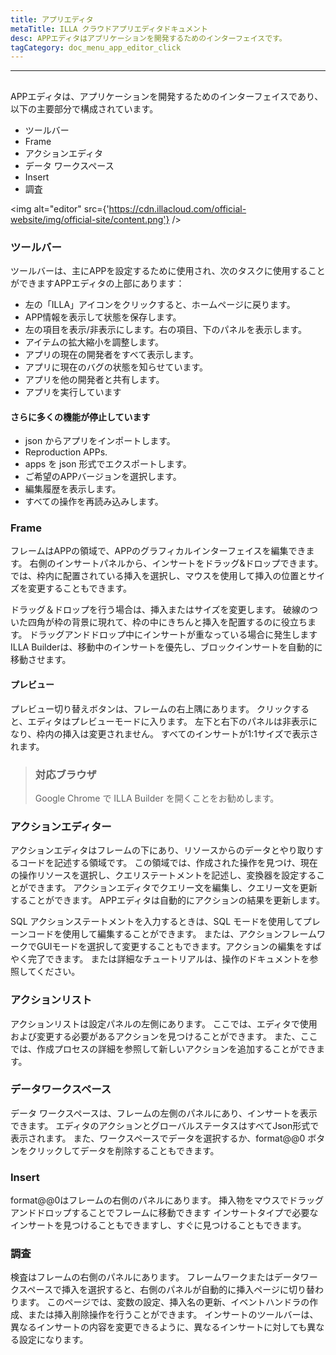 ```yaml
---
title: アプリエディタ
metaTitle: ILLA クラウドアプリエディタドキュメント
desc: APPエディタはアプリケーションを開発するためのインターフェイスです。
tagCategory: doc_menu_app_editor_click
---
```


* * *

## <Heading hidden>アプリエディター</Heading>

APPエディタは、アプリケーションを開発するためのインターフェイスであり、以下の主要部分で構成されています。

-   ツールバー
-   Frame
-   アクションエディタ
-   データ ワークスペース
-   Insert
-   調査

<img alt="editor" src={'https://cdn.illacloud.com/official-website/img/official-site/content.png'} />

### ツールバー

ツールバーは、主にAPPを設定するために使用され、次のタスクに使用することができますAPPエディタの上部にあります：

-   左の「ILLA」アイコンをクリックすると、ホームページに戻ります。
-   APP情報を表示して状態を保存します。
-   左の項目を表示/非表示にします。右の項目、下のパネルを表示します。
-   アイテムの拡大縮小を調整します。
-   アプリの現在の開発者をすべて表示します。
-   アプリに現在のバグの状態を知らせています。
-   アプリを他の開発者と共有します。
-   アプリを実行しています

#### さらに多くの機能が停止しています

-   json からアプリをインポートします。
-   Reproduction APPs.
-   apps を json 形式でエクスポートします。
-   ご希望のAPPバージョンを選択します。
-   編集履歴を表示します。
-   すべての操作を再読み込みします。

[//]: # "[Image]"

### Frame

フレームはAPPの領域で、APPのグラフィカルインターフェイスを編集できます。 右側のインサートパネルから、インサートをドラッグ&ドロップできます。 では、枠内に配置されている挿入を選択し、マウスを使用して挿入の位置とサイズを変更することもできます。

ドラッグ＆ドロップを行う場合は、挿入またはサイズを変更します。 破線のついた四角が枠の背景に現れて、枠の中にきちんと挿入を配置するのに役立ちます。 ドラッグアンドドロップ中にインサートが重なっている場合に発生します ILLA Builderは、移動中のインサートを優先し、ブロックインサートを自動的に移動させます。

#### プレビュー

プレビュー切り替えボタンは、フレームの右上隅にあります。 クリックすると、エディタはプレビューモードに入ります。 左下と右下のパネルは非表示になり、枠内の挿入は変更されません。 すべてのインサートが1:1サイズで表示されます。

> ### 対応ブラウザ
>
> Google Chrome で ILLA Builder を開くことをお勧めします。

### アクションエディター

アクションエディタはフレームの下にあり、リソースからのデータとやり取りするコードを記述する領域です。 この領域では、作成された操作を見つけ、現在の操作リソースを選択し、クエリステートメントを記述し、変換器を設定することができます。 アクションエディタでクエリー文を編集し、クエリー文を更新することができます。 APPエディタは自動的にアクションの結果を更新します。

SQL アクションステートメントを入力するときは、SQL モードを使用してプレーンコードを使用して編集することができます。 または、アクションフレームワークでGUIモードを選択して変更することもできます。アクションの編集をすばやく完了できます。 または詳細なチュートリアルは、操作のドキュメントを参照してください。

### アクションリスト

アクションリストは設定パネルの左側にあります。 ここでは、エディタで使用および変更する必要があるアクションを見つけることができます。 また、ここでは、作成プロセスの詳細を参照して新しいアクションを追加することができます。

### データワークスペース

データ ワークスペースは、フレームの左側のパネルにあり、インサートを表示できます。 エディタのアクションとグローバルステータスはすべてJson形式で表示されます。 また、ワークスペースでデータを選択するか、format@@0 ボタンをクリックしてデータを削除することもできます。

### Insert

format@@0はフレームの右側のパネルにあります。 挿入物をマウスでドラッグアンドドロップすることでフレームに移動できます インサートタイプで必要なインサートを見つけることもできますし、すぐに見つけることもできます。

[//]: # "[Image]"

### 調査

検査はフレームの右側のパネルにあります。 フレームワークまたはデータワークスペースで挿入を選択すると、右側のパネルが自動的に挿入ページに切り替わります。 このページでは、変数の設定、挿入名の更新、イベントハンドラの作成、または挿入削除操作を行うことができます。 インサートのツールバーは、異なるインサートの内容を変更できるように、異なるインサートに対しても異なる設定になります。
